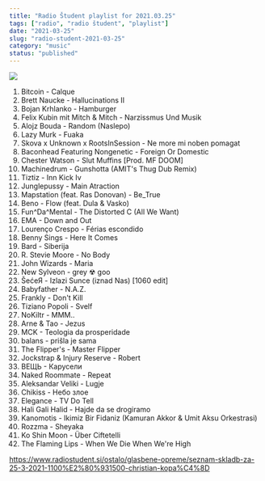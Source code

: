 ```yaml
---
title: "Radio Študent playlist for 2021.03.25"
tags: ["radio", "radio študent", "playlist"]
date: "2021-03-25"
slug: "radio-student-2021-03-25"
category: "music"
status: "published"
---
```


![](https://radiostudent.si/sites/default/files/styles/thumbnail_w530/public/slike/2021-03-25-seznam-skladb-za-25-3-2021-1100%E2%80%931500-christian-kopa%C4%8D-124273.jpg?itok=ZOi7pyIz)

1. Bitcoin - Calque
2. Brett Naucke - Hallucinations II
3. Bojan Krhlanko - Hamburger
4. Felix Kubin mit Mitch & Mitch - Narzissmus Und Musik
5. Alojz Bouda - Random (Naslepo)
6. Lazy Murk - Fuaka
7. Skova x Unknown x RootsInSession - Ne more mi noben pomagat
8. Baconhead Featuring Nongenetic - Foreign Or Domestic
9. Chester Watson - Slut Muffins [Prod. MF DOOM]
10. Machinedrum - Gunshotta (AMIT's Thug Dub Remix)
11. Tiztiz - Inn Kick Iv
12. Junglepussy - Main Atraction
13. Mapstation (feat. Ras Donovan) - Be_True
14. Beno - Flow (feat. Dula & Vasko)
15. Fun^Da^Mental - The Distorted C (All We Want)
16. EMA - Down and Out
17. Lourenço Crespo - Férias escondido
18. Benny Sings - Here It Comes
19. Bard - Siberija
20. R. Stevie Moore - No Body
21. John Wizards - Maria
22. New Sylveon - grey ☢ goo
23. ŠećeЯ - Izlazi Sunce (iznad Nas) [1060 edit]
24. Babyfather - N.A.Z.
25. Frankly - Don't Kill
26. Tiziano Popoli - Svelf
27. NoKiltr - MMM..
28. Arne & Tao - Jezus
29. MCK - Teologia da prosperidade
30. balans - prišla je sama
31. The Flipper's - Master Flipper
32. Jockstrap & Injury Reserve - Robert
33. ВЕЩЬ - Карусели
34. Naked Roommate - Repeat
35. Aleksandar Veliki - Lugje
36. Chikiss - Небо злое
37. Elegance - TV Do Tell
38. Hali Gali Halid - Hajde da se drogiramo
39. Kanomotis - Ikimiz Bir Fidaniz (Kamuran Akkor & Umit Aksu Orkestrasi)
40. Rozzma - Sheyaka
41. Ko Shin Moon - Über Ciftetelli
42. The Flaming Lips - When We Die When We're High

https://www.radiostudent.si/ostalo/glasbene-opreme/seznam-skladb-za-25-3-2021-1100%E2%80%931500-christian-kopa%C4%8D
